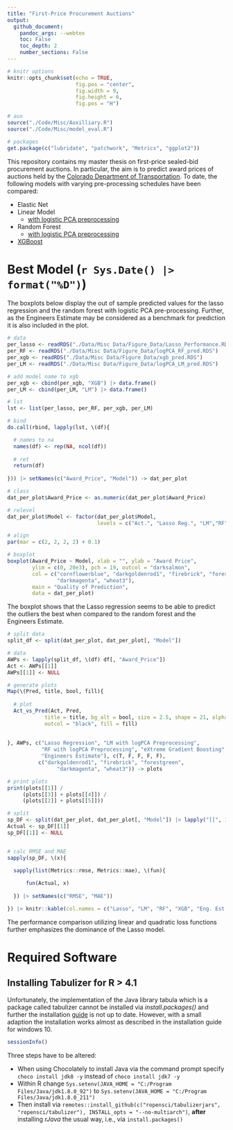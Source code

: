 ```yaml
---
title: "First-Price Procurement Auctions"
output: 
  github_document:
    pandoc_args: --webtex
    toc: False
    toc_depth: 2
    number_sections: False
---
```


```r
# knitr options
knitr::opts_chunk$set(echo = TRUE,
                      fig.pos = "center",
                      fig.width = 9,
                      fig.height = 6,
                      fig.pos = "H")

# aux 
source("./Code/Misc/Auxilliary.R")
source("./Code/Misc/model_eval.R")

# packages
get.package(c("lubridate", "patchwork", "Metrics", "ggplot2"))
```

This repository contains my master thesis on first-price sealed-bid procurement 
auctions. In particular, the aim is to predict award prices of auctions held by the [Colorado Department of Transportation](https://codot.gov/business/bidding/bid-tab-archives). To date, the following models with varying pre-processing schedules have been compared:

* Elastic Net
* Linear Model
  - [with logistic PCA preprocessing](https://github.com/Base-R-Best-R/Auction/blob/main/Code/Models/Colab/CV_PreProcess_LM.ipynb)
* Random Forest
  - [with logistic PCA preprocessing](https://github.com/Base-R-Best-R/Auction/blob/main/Code/Models/Colab/Nested_CV_PCA_RF.ipynb)
* [XGBoost](https://github.com/Base-R-Best-R/Auction/blob/main/Code/Models/Colab/XGboost.ipynb)

# Best Model (`r Sys.Date() |> format("%D")`)

The boxplots below display the out of sample predicted values for the lasso regression and the random forest with logistic PCA pre-processing. Further, as the Engineers Estimate may be considered as a benchmark for prediction it is also included in the plot.

```r
# data
per_lasso <- readRDS("./Data/Misc Data/Figure_Data/Lasso_Performance.RDS")
per_RF <- readRDS("./Data/Misc Data/Figure_Data/logPCA_RF_pred.RDS")
per_xgb <- readRDS("./Data/Misc Data/Figure_Data/xgb_pred.RDS")
per_LM <- readRDS("./Data/Misc Data/Figure_Data/logPCA_LM_pred.RDS")

# add model name to xgb
per_xgb <- cbind(per_xgb, "XGB") |> data.frame()
per_LM <- cbind(per_LM, "LM") |> data.frame()

# lst
lst <- list(per_lasso, per_RF, per_xgb, per_LM)

# bind
do.call(rbind, lapply(lst, \(df){

  # names to na
  names(df) <- rep(NA, ncol(df))
  
  # ret
  return(df)
  
})) |> setNames(c("Award_Price", "Model")) -> dat_per_plot

# class
dat_per_plot$Award_Price <- as.numeric(dat_per_plot$Award_Price)

# relevel
dat_per_plot$Model <- factor(dat_per_plot$Model, 
                             levels = c("Act.", "Lasso Reg.", "LM","RF", "XGB","Eng. Est."))

# align
par(mar = c(2, 2, 2, 2) + 0.1)

# boxplot
boxplot(Award_Price ~ Model, xlab = "", ylab = "Award Price",
        ylim = c(0, 20e3), pch = 19, outcol = "darksalmon", 
        col = c("cornflowerblue", "darkgoldenrod1", "firebrick", "forestgreen",
                "darkmagenta", "wheat3"), 
        main = "Quality of Prediction",
        data = dat_per_plot)
```

The boxplot shows that the Lasso regression seems to be able to predict the outliers the best when compared to the random forest and the Engineers Estimate.

```r
# split data
split_df <- split(dat_per_plot, dat_per_plot[, "Model"])

# data 
AWPs <- lapply(split_df, \(df) df[, "Award_Price"])
Act <- AWPs[[1]] 
AWPs[[1]] <- NULL

# generate plots
Map(\(Pred, title, bool, fill){
  
  # plot
  Act_vs_Pred(Act, Pred, 
            title = title, bg_alt = bool, size = 2.5, shape = 21, alpha = 0.6,
            outcol = "black", fill = fill) 
  
  
}, AWPs, c("Lasso Regression", "LM with logPCA Preprocessing", 
           "RF with logPCA Preprocessing", "eXtreme Gradient Boosting",
           "Engineers Estimate"), c(T, F, F, F, F), 
          c("darkgoldenrod1", "firebrick", "forestgreen",
                "darkmagenta", "wheat3")) -> plots 

# print plots
print(plots[[1]] / 
     (plots[[3]] + plots[[4]]) /
     (plots[[2]] + plots[[5]]))
```


```r
# split
sp_DF <- split(dat_per_plot, dat_per_plot[, "Model"]) |> lapply("[[", 1)
Actual <- sp_DF[[1]]
sp_DF[[1]] <- NULL


# calc RMSE and MAE
sapply(sp_DF, \(x){

  sapply(list(Metrics::rmse, Metrics::mae), \(fun){
  
      fun(Actual, x)
    
  }) |> setNames(c("RMSE", "MAE"))

}) |> knitr::kable(col.names = c("Lasso", "LM", "RF", "XGB", "Eng. Est."))
```

The performance comparison utilizing linear and quadratic loss functions further emphasizes the dominance of the Lasso model.

# Required Software

## Installing Tabulizer for R > 4.1 

Unfortunately, the implementation of the Java library tabula which is a package called tabulizer cannot be installed via *install.packages()* and further the installation [guide](https://github.com/ropensci/tabulizer) is not up to date. However, with a small adaption the installation works almost as described in the installation guide for windows 10.

```r
sessionInfo()
```

Three steps have to be altered:

* When using Chocolately to install Java via the command prompt specify `choco install jdk8 -y` instead of `choco install jdk7 -y` 
* Within R change `Sys.setenv(JAVA_HOME = "C:/Program Files/Java/jdk1.8.0_92")` to `Sys.setenv(JAVA_HOME = "C:/Program Files/Java/jdk1.8.0_211")`
* Then install via `remotes::install_github(c("ropensci/tabulizerjars", "ropensci/tabulizer"), INSTALL_opts = "--no-multiarch")`, **after** installing *rJava* the usual way, i.e., via `install.packages()`